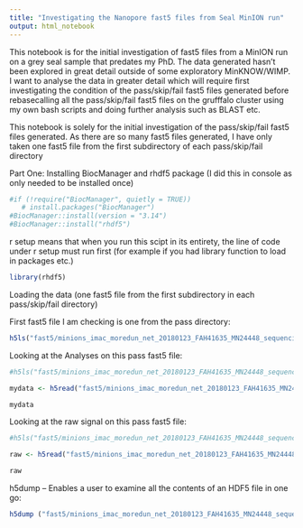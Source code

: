 ```yaml
---
title: "Investigating the Nanopore fast5 files from Seal MinION run"
output: html_notebook
---
```


This notebook is for the initial investigation of fast5 files from a MinION run on a grey seal sample that predates my PhD. The data generated hasn't been explored in great detail outside of some exploratory MinKNOW/WIMP. I want to analyse the data in greater detail which will require first investigating the condition of the pass/skip/fail fast5 files generated before rebasecalling all the pass/skip/fail fast5 files on the grufffalo cluster using my own bash scripts and doing further analysis such as BLAST etc.

This notebook is solely for the initial investigation of the pass/skip/fail fast5 files generated. As there are so many fast5 files generated, I have only taken one fast5 file from the first subdirectory of each pass/skip/fail directory


Part One: Installing BiocManager and rhdf5 package (I did this in console as only needed to be installed once)

```r
#if (!require("BiocManager", quietly = TRUE))
   # install.packages("BiocManager")
#BiocManager::install(version = "3.14")
#BiocManager::install("rhdf5")
```


r setup means that when you run this scipt in its entirety, the line of code under r setup must run first (for example if you had library function to load in packages etc.)

```r
library(rhdf5)
```


Loading the data (one fast5 file from the first subdirectory in each pass/skip/fail directory)

First fast5 file I am checking is one from the pass directory:

```r
h5ls("fast5/minions_imac_moredun_net_20180123_FAH41635_MN24448_sequencing_run_Seal_mum_pool_30926_read_4095_ch_442_strand.fast5")
```


Looking at the Analyses on this pass fast5 file:

```r
#h5ls("fast5/minions_imac_moredun_net_20180123_FAH41635_MN24448_sequencing_run_Seal_mum_pool_30926_read_4095_ch_442_strand.fast5")

mydata <- h5read("fast5/minions_imac_moredun_net_20180123_FAH41635_MN24448_sequencing_run_Seal_mum_pool_30926_read_4095_ch_442_strand.fast5", "/Analyses")

mydata
```

Looking at the raw signal on this pass fast5 file:

```r
#h5ls("fast5/minions_imac_moredun_net_20180123_FAH41635_MN24448_sequencing_run_Seal_mum_pool_30926_read_4095_ch_442_strand.fast5")

raw <- h5read("fast5/minions_imac_moredun_net_20180123_FAH41635_MN24448_sequencing_run_Seal_mum_pool_30926_read_4095_ch_442_strand.fast5", "/Raw")

raw
```




h5dump -- Enables a user to examine all the contents of an HDF5 file in one go:

```r
h5dump ("fast5/minions_imac_moredun_net_20180123_FAH41635_MN24448_sequencing_run_Seal_mum_pool_30926_read_4095_ch_442_strand.fast5", all = TRUE)
```




